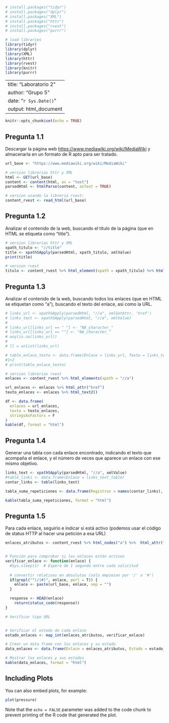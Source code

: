 ```r

# install.packages("tidyr")
# install.packages("dplyr")
# install.packages("XML")
# install.packages("httr")
# install.packages("rvest")
# install.packages("purrr")

# load libraries
library(tidyr)
library(dplyr)
library(XML)
library(httr)
library(rvest)
library(knitr)
library(purrr)
```
---
title: "Laboratorio 2"
author: "Grupo 5"
date: "`r Sys.Date()`"
output: html_document
---

```r
knitr::opts_chunk$set(echo = TRUE)
```

## Pregunta 1.1

Descargar la página web <https://www.mediawiki.org/wiki/MediaWiki> y almacenarla en un formato de R apto para ser tratado.

```r
url_base <- "https://www.mediawiki.org/wiki/MediaWiki"

# version librerias httr y XML
html <- GET(url_base)
content <- content(html, as = "text")
parsedHtml <- htmlParse(content, asText = TRUE)

# version usando la libreria rvest:
content_rvest <- read_html(url_base)
```

## Pregunta 1.2

Analizar el contenido de la web, buscando el título de la página (que en HTML se etiqueta como “title”).

```r
# version librerias httr y XML
xpath_titulo <- "//title"
title <- xpathSApply(parsedHtml, xpath_titulo, xmlValue)
print(title)

# version rvest
titulo <- content_rvest %>% html_element(xpath = xpath_titulo) %>% html_text2()
```

## Pregunta 1.3

Analizar el contenido de la web, buscando todos los enlaces (que en HTML se etiquetan como “a”), buscando el texto del enlace, así como la URL.

```r
# links_url <- xpathSApply(parsedHtml, "//a", xmlGetAttr, 'href')
# links_text <- xpathSApply(parsedHtml, "//a", xmlValue)
# 
# links_url[links_url == " "] <- "NA_character_"
# links_url[links_url == ""] <- "NA_character_"
# any(is.na(links_url))
# 
# ll = unlist(links_url)

# table_enlace_texto <- data.frame(Enlace = links_url, Texto = links_text)
#1+2
# print(table_enlace_texto)

# version librerias rvest
enlaces <- content_rvest %>% html_elements(xpath = "//a")

url_enlaces <- enlaces %>% html_attr("href")
texto_enlaces <- enlaces %>% html_text2()

df <- data.frame(
  enlaces = url_enlaces,
  texto = texto_enlaces,
  stringsAsFactors = F
)
kable(df, format = "html")
```

## Pregunta 1.4

Generar una tabla con cada enlace encontrado, indicando el texto que acompaña el enlace, y el número de veces que aparece un enlace con ese mismo objetivo.

```r
links_text <- xpathSApply(parsedHtml, "//a", xmlValue)
#table_links <- data.frame(Enlace = links_text_table)
contar_links <- table(links_text)

tabla_suma_repeticiones <- data.frame(Registros = names(contar_links), Suma_Repeticiones = as.vector(contar_links))

kable(tabla_suma_repeticiones, format = "html")
```


## Pregunta 1.5

Para cada enlace, seguirlo e indicar si está activo (podemos usar el código de status HTTP al hacer una petición a esa URL)

```r

enlaces_atributos <- content_rvest %>% html_nodes("a") %>%  html_attr("href")


# Función para comprobar si los enlaces están activos
verificar_enlace <- function(enlace) {
  #Sys.sleep(1)  # Espera de 1 segundo entre cada solicitud
  
  # convertir relativas en absolutas (solo empiezan por '/' o '#')
  if(grepl("^(/|#)", enlace, perl = T)) {
    enlace <- paste(url_base, enlace, sep = "")
  }

  response <- HEAD(enlace)
    return(status_code(response))
}

# Verificar tipo URL


# Verificar el estado de cada enlace
estado_enlaces <- map_int(enlaces_atributos, verificar_enlace)

# Crear un data frame con los enlaces y su estado
data_enlaces <- data.frame(Enlace = enlaces_atributos, Estado = estado_enlaces)

# Mostrar los enlaces y sus estados
kable(data_enlaces, format = "html")
```

## Including Plots

You can also embed plots, for example:

```r
plot(pressure)
```

Note that the `echo = FALSE` parameter was added to the code chunk to prevent printing of the R code that generated the plot.

